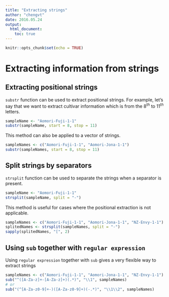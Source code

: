 ```yaml
---
title: "Extracting strings"
author: "chengvt"
date: 2016.05.24
output: 
  html_document:
    toc: true
---
```


```r
knitr::opts_chunk$set(echo = TRUE)
```

# Extracting information from strings

## Extracting positional strings
`substr` function can be used to extract positional strings.
For example, let's say that we want to extract cultivar information which is 
from the $8^{th}$ to $11^{th}$ letters.
```r
sampleName <- "Aomori-Fuji-1-1"
substr(sampleName, start = 8, stop = 11)
```

This method can also be applied to a vector of strings.
```r
sampleNames <- c("Aomori-Fuji-1-1", "Aomori-Jona-1-1")
substr(sampleNames, start = 8, stop = 11)
```

## Split strings by separators
`strsplit` function can be used to separate the strings when a separator is present.
```r
sampleName <- "Aomori-Fuji-1-1"
strsplit(sampleName, split = "-")
```

This method is useful for cases where the positional extraction is not applicable.
```r
sampleNames <- c("Aomori-Fuji-1-1", "Aomori-Jona-1-1", "NZ-Envy-1-1")
splitedNames <- strsplit(sampleNames, split = "-")
sapply(splitedNames, "[", 2)
```

## Using `sub` together with `regular expression`

Using `regular expression` together with `sub` gives a very flexible way to extract strings
```r
sampleNames <- c("Aomori-Fuji-1-1", "Aomori-Jona-1-1", "NZ-Envy-1-1")
sub("^([A-Za-z]+-[A-Za-z]+)(.*)", "\\1", sampleNames) 
# or
sub("(^[A-Za-z0-9]+-)([A-Za-z0-9]+)(-.*)", "\\1\\2", sampleNames)
```

